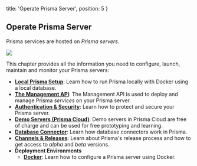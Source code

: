 
  title: 'Operate Prisma Server',
  position: 5
}

## Operate Prisma Server

Prisma services are hosted on _Prisma servers_.

![](https://i.imgur.com/xMXxsku.png)

This chapter provides all the information you need to configure, launch, maintain and monitor your Prisma servers:

- [**Local Prisma Setup**](je3i): Learn how to run Prisma locally with Docker using a local database. 
- [**The Management API**](foe1): The Management API is used to deploy and manage Prisma _services_ on your Prisma server.
- [**Authentication & Security**](kke4): Learn how to protect and secure your Prisma server.
- [**Demo Servers (Prisma Cloud)**](jfr3): Demo servers in Prisma Cloud are free of charge and can be used for free prototyping and learning.
- [**Database Connector**](jgfs): Learn how database connectors work in Prisma.
- [**Channels & Releases**](oje2): Learn about Prisma's release process and how to get access to _alpha_ and _beta_ versions.
- **Deployment Environments**
  - [**Docker**](rty1): Learn how to configure a Prisma server using Docker.
